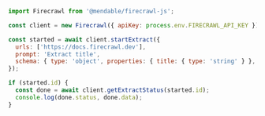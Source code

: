 ```js Node
import Firecrawl from '@mendable/firecrawl-js';

const client = new Firecrawl({ apiKey: process.env.FIRECRAWL_API_KEY });

const started = await client.startExtract({
  urls: ['https://docs.firecrawl.dev'],
  prompt: 'Extract title',
  schema: { type: 'object', properties: { title: { type: 'string' } }, required: ['title'] },
});

if (started.id) {
  const done = await client.getExtractStatus(started.id);
  console.log(done.status, done.data);
}
```


